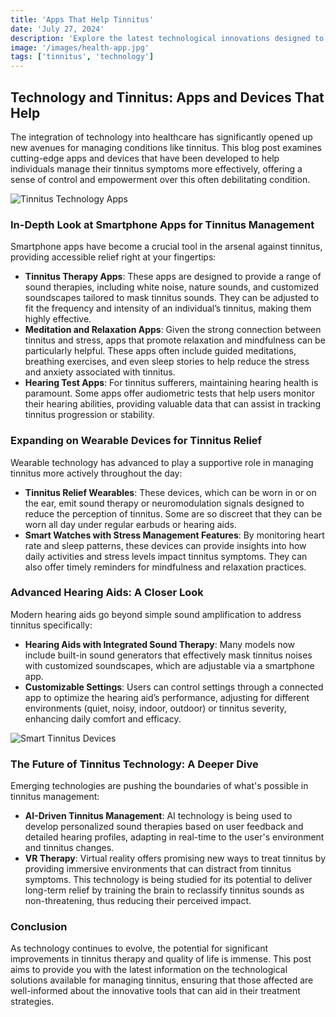 ```yaml
---
title: 'Apps That Help Tinnitus'
date: 'July 27, 2024'
description: 'Explore the latest technological innovations designed to manage tinnitus.'
image: '/images/health-app.jpg'
tags: ['tinnitus', 'technology']
---
```


## Technology and Tinnitus: Apps and Devices That Help

The integration of technology into healthcare has significantly opened up new avenues for managing conditions like tinnitus. This blog post examines cutting-edge apps and devices that have been developed to help individuals manage their tinnitus symptoms more effectively, offering a sense of control and empowerment over this often debilitating condition.

<Image src="/images/health-app-2.jpg" alt="Tinnitus Technology Apps" />

### In-Depth Look at Smartphone Apps for Tinnitus Management

Smartphone apps have become a crucial tool in the arsenal against tinnitus, providing accessible relief right at your fingertips:

- **Tinnitus Therapy Apps**: These apps are designed to provide a range of sound therapies, including white noise, nature sounds, and customized soundscapes tailored to mask tinnitus sounds. They can be adjusted to fit the frequency and intensity of an individual’s tinnitus, making them highly effective.
- **Meditation and Relaxation Apps**: Given the strong connection between tinnitus and stress, apps that promote relaxation and mindfulness can be particularly helpful. These apps often include guided meditations, breathing exercises, and even sleep stories to help reduce the stress and anxiety associated with tinnitus.
- **Hearing Test Apps**: For tinnitus sufferers, maintaining hearing health is paramount. Some apps offer audiometric tests that help users monitor their hearing abilities, providing valuable data that can assist in tracking tinnitus progression or stability.

### Expanding on Wearable Devices for Tinnitus Relief

Wearable technology has advanced to play a supportive role in managing tinnitus more actively throughout the day:

- **Tinnitus Relief Wearables**: These devices, which can be worn in or on the ear, emit sound therapy or neuromodulation signals designed to reduce the perception of tinnitus. Some are so discreet that they can be worn all day under regular earbuds or hearing aids.
- **Smart Watches with Stress Management Features**: By monitoring heart rate and sleep patterns, these devices can provide insights into how daily activities and stress levels impact tinnitus symptoms. They can also offer timely reminders for mindfulness and relaxation practices.

### Advanced Hearing Aids: A Closer Look

Modern hearing aids go beyond simple sound amplification to address tinnitus specifically:

- **Hearing Aids with Integrated Sound Therapy**: Many models now include built-in sound generators that effectively mask tinnitus noises with customized soundscapes, which are adjustable via a smartphone app.
- **Customizable Settings**: Users can control settings through a connected app to optimize the hearing aid’s performance, adjusting for different environments (quiet, noisy, indoor, outdoor) or tinnitus severity, enhancing daily comfort and efficacy.

<Image src="/images/health-app.jpg" alt="Smart Tinnitus Devices" />

### The Future of Tinnitus Technology: A Deeper Dive

Emerging technologies are pushing the boundaries of what's possible in tinnitus management:

- **AI-Driven Tinnitus Management**: AI technology is being used to develop personalized sound therapies based on user feedback and detailed hearing profiles, adapting in real-time to the user's environment and tinnitus changes.
- **VR Therapy**: Virtual reality offers promising new ways to treat tinnitus by providing immersive environments that can distract from tinnitus symptoms. This technology is being studied for its potential to deliver long-term relief by training the brain to reclassify tinnitus sounds as non-threatening, thus reducing their perceived impact.

### Conclusion

As technology continues to evolve, the potential for significant improvements in tinnitus therapy and quality of life is immense. This post aims to provide you with the latest information on the technological solutions available for managing tinnitus, ensuring that those affected are well-informed about the innovative tools that can aid in their treatment strategies.
